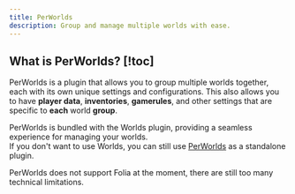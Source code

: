 ```yaml
---
title: PerWorlds
description: Group and manage multiple worlds with ease.
---
```


## What is PerWorlds? [!toc]

PerWorlds is a plugin that allows you to group multiple worlds together, each with its own unique settings and configurations.
This also allows you to have **player data**, **inventories**, **gamerules**, and other settings that are specific to **each** world **group**.

<Callout type="info" title="Also standalone!">

PerWorlds is bundled with the Worlds plugin, providing a seamless experience for managing your worlds.  
If you don't want to use Worlds, you can still use [PerWorlds](https://modrinth.com/project/lpfQmSV2) as a standalone plugin.

</Callout>

<Callout type="error">
  PerWorlds does not support Folia at the moment, there are still too many technical limitations.
</Callout>

